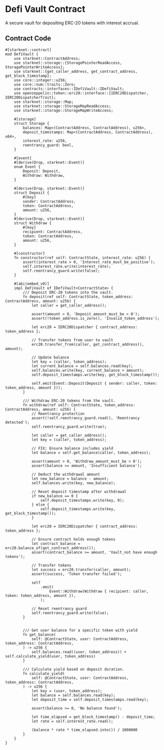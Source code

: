 # Defi Vault Contract

A secure vault for depositing ERC-20 tokens with interest accrual.

## Contract Code

```cairo
#[starknet::contract]
mod DefiVault {
    use starknet::ContractAddress;
    use starknet::storage::{StoragePointerReadAccess, StoragePointerWriteAccess};
    use starknet::{get_caller_address, get_contract_address, get_block_timestamp};
    use core::integer::u256;
    use core::num::traits::Zero;
    use contracts::interfaces::IDefiVault::IDefiVault;
    use openzeppelin::token::erc20::interface::{IERC20Dispatcher, IERC20DispatcherTrait};
    use starknet::storage::Map;
    use starknet::storage::StorageMapReadAccess;
    use starknet::storage::StorageMapWriteAccess;

    #[storage]
    struct Storage {
        balances: Map<(ContractAddress, ContractAddress), u256>,
        deposit_timestamps: Map<(ContractAddress, ContractAddress), u64>,
        interest_rate: u256,
        reentrancy_guard: bool,
    }

    #[event]
    #[derive(Drop, starknet::Event)]
    enum Event {
        Deposit: Deposit,
        Withdraw: Withdraw,
    }

    #[derive(Drop, starknet::Event)]
    struct Deposit {
        #[key]
        sender: ContractAddress,
        token: ContractAddress,
        amount: u256,
    }
    #[derive(Drop, starknet::Event)]
    struct Withdraw {
        #[key]
        recipient: ContractAddress,
        token: ContractAddress,
        amount: u256,
    }

    #[constructor]
    fn constructor(ref self: ContractState, interest_rate: u256) {
        assert(interest_rate > 0, 'Interest_rate_must_be_positive');
        self.interest_rate.write(interest_rate);
        self.reentrancy_guard.write(false);
    }

    #[abi(embed_v0)]
    impl DeFiVault of IDefiVault<ContractState> {
        /// Deposit ERC-20 tokens into the vault.
        fn deposit(ref self: ContractState, token_address: ContractAddress, amount: u256) {
            let caller = get_caller_address();

            assert(amount > 0, 'Deposit_amount_must_be > 0');
            assert(!token_address.is_zero(), 'Invalid_token_address');

            let erc20 = IERC20Dispatcher { contract_address: token_address };

            // Transfer tokens from user to vault
            erc20.transfer_from(caller, get_contract_address(), amount);

            // Update balance
            let key = (caller, token_address);
            let current_balance = self.balances.read(key);
            self.balances.write(key, current_balance + amount);
            self.deposit_timestamps.write(key, get_block_timestamp());

            self.emit(Event::Deposit(Deposit { sender: caller, token: token_address, amount }));
        }

        /// Withdraw ERC-20 tokens from the vault.
        fn withdraw(ref self: ContractState, token_address: ContractAddress, amount: u256) {
            // Reentrancy protection
            assert(!self.reentrancy_guard.read(), 'Reentrancy detected');
            self.reentrancy_guard.write(true);

            let caller = get_caller_address();
            let key = (caller, token_address);

            // FIX: Ensure balance includes yield
            let balance = self.get_balance(caller, token_address);

            assert(amount > 0, 'Withdraw_amount_must_be > 0');
            assert(balance >= amount, 'Insufficient balance');

            // Deduct the withdrawal amount
            let new_balance = balance - amount;
            self.balances.write(key, new_balance);

            // Reset deposit timestamp after withdrawal
            if new_balance == 0 {
                self.deposit_timestamps.write(key, 0);
            } else {
                self.deposit_timestamps.write(key, get_block_timestamp());
            }

            let erc20 = IERC20Dispatcher { contract_address: token_address };

            // Ensure contract holds enough tokens
            let contract_balance = erc20.balance_of(get_contract_address());
            assert(contract_balance >= amount, 'Vault_not have enough tokens');

            // Transfer tokens
            let success = erc20.transfer(caller, amount);
            assert(success, 'Token transfer failed');

            self
                .emit(
                    Event::Withdraw(Withdraw { recipient: caller, token: token_address, amount }),
                );

            // Reset reentrancy guard
            self.reentrancy_guard.write(false);
        }


        /// Get user balance for a specific token with yield
        fn get_balance(
            self: @ContractState, user: ContractAddress, token_address: ContractAddress,
        ) -> u256 {
            self.balances.read((user, token_address)) + self.calculate_yield(user, token_address)
        }

        /// Calculate yield based on deposit duration.
        fn calculate_yield(
            self: @ContractState, user: ContractAddress, token_address: ContractAddress,
        ) -> u256 {
            let key = (user, token_address);
            let balance = self.balances.read(key);
            let deposit_time = self.deposit_timestamps.read(key);

            assert(balance >= 0, 'No balance found');

            let time_elapsed = get_block_timestamp() - deposit_time;
            let rate = self.interest_rate.read();

            (balance * rate * time_elapsed.into()) / 1000000
        }
    }
}